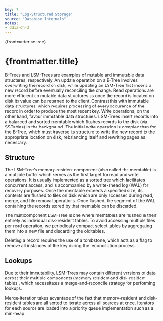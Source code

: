 ```yaml
---
key: 7
title: "Log-Structured Storage"
source: "Database Internals"
notes:
- ddia-ch-3
---
```


{frontmatter.source}
# {frontmatter.title}

B-Trees and LSM-Trees are examples of mutable and immutable data structures,
respectively. An update operation on a B-Tree involves overwriting the record on
disk, while updating an LSM-Tree first inserts a new record before eventually
reconciling the change. Read operations are more efficient on mutable data
structures as once the record is located on disk its value can be returned to
the client. Contrast this with immutable data structures, which requires
processing of every occurence of the record in order to produce the most recent
key. Write operations, on the other hand, favour immutable data structures.
LSM-Trees insert records into a balanced and sorted memtable which flushes
records to the disk (via SSTables) in the background. The initial write
operation is complex than for the B-Tree, which must traverse its structure to
write the new record to the appropriate location on disk, rebalancing itself and
rewriting pages as necessary.

## Structure

The LSM-Tree's memory-resident component (also called the memtable) is a mutable
buffer which serves as the first target for read and write operations. It is
usually implemented as a sorted tree which facilitates concurrent access, and is
accompanied by a write-ahead log (WAL) for recovery purposes. Once the memtable
exceeds a specified size, its contents are flushed to files on disk which are
only accessed during read, merge, and file removal operations. Once flushed, the
segment of the WAL containing the records stored by that memtable can be
discarded.

The multicomponent LSM-Tree is one where memtables are flushed in their entirety
as individual disk-resident tables. To avoid accessing multiple files per read
operation, we periodically compact select tables by aggregating them into a new
file and discarding the old tables.

Deleting a record requires the use of a tombstone, which acts as a flag to
remove all instances of the key during the reconciliation process.

## Lookups

Due to their immutability, LSM-Trees may contain different versions of data
across their multiple components (memory-resident and disk-resident tables),
which necessitates a merge-and-reconcile strategy for performing lookups.

Merge-iteration takes advantage of the fact that memory-resident and
disk-resident tables are all sorted to iterate across all sources at once.
Iterators for each source are loaded into a priority queue implementation such
as a min-heap
